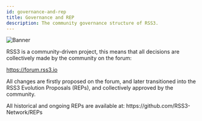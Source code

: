 ```yaml
---
id: governance-and-rep
title: Governance and REP
description: The community governance structure of RSS3.
---
```


![Banner](./assets/governance-and-rep-banner.png)

RSS3 is a community-driven project, this means that all decisions are collectively made by the community on the forum:

https://forum.rss3.io

All changes are firstly proposed on the forum, and later transitioned into the RSS3 Evolution Proposals (REPs), and collectively approved by the community.

<Callout>
  All historical and ongoing REPs are available at: https://github.com/RSS3-Network/REPs
</Callout>
